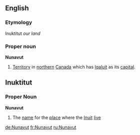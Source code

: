 ==English==
===Etymology===
Inuktitut ''our land''
===Proper noun===
'''Nunavut'''
# [[Territory]] in [[northern]] [[Canada]] which has [[Iqaluit]] as its [[capital]].
==Inuktitut==
===Proper Noun===
'''Nunavut'''
# The [[name]] for the [[place]] where the [[Inuit]] [[live]]

[[de:Nunavut]]
[[fr:Nunavut]]
[[ru:Nunavut]]